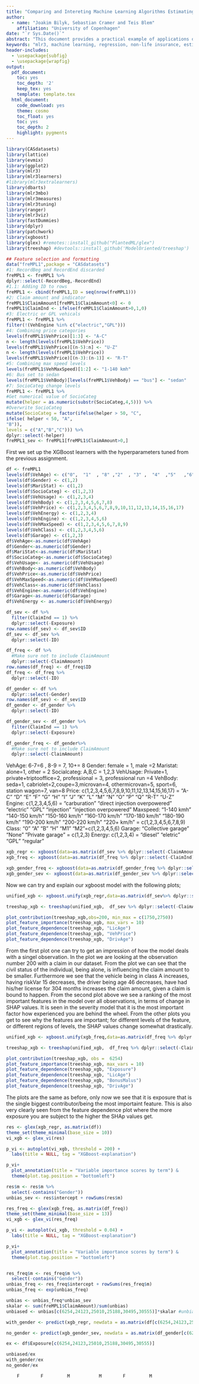 ```yaml
---
title: "Comparing and Intereting Machine Learning Algorithms Estimating Technical Prices"
author:
  - name: "Joakim Bilyk, Sebastian Cramer and Teis Blem"
    affiliation: "University of Copenhagen"
date: "`r Sys.Date()`"
abstract: "This document provides a practical example of applications of machine learning algorithms to car insurance data using the `mlr3` package. A popular model used in pricing of non-life insurance policies is the frequency-severity model, where the price is decomposed into the product of the probability of a claim arrises and the expected claim size given a claim occurs. This model is fitted using machine learning algorithms such as penalized linear regression and random forests. This paper argues that the ranger model gives a particular well fit to both the frequency and severity model."
keywords: "mlr3, machine learning, regression, non-life insurance, estimating technical price, XGBoost, Ranger, Bart, Elastic net regression, Generalized Additive Models"
header-includes:
  - \usepackage{subfig}
  - \usepackage{wrapfig}
output:
  pdf_document:
    toc: yes
    toc_depth: '2'
    keep_tex: yes
    template: template.tex
  html_document:
    code_download: yes
    theme: cosmo
    toc_float: yes
    toc: yes
    toc_depth: 2
    highlight: pygments
---
```

```r
library(CASdatasets)
library(lattice)
library(evmix)
library(ggplot2)
library(mlr3)
library(mlr3learners)
#library(mlr3extralearners)
library(dbarts)
library(mlr3mbo)
library(mlr3measures)
library(mlr3tuning)
library(ranger)
library(mlr3viz)
library(fastDummies)
library(dplyr)
library(patchwork)
library(xgboost)
library(glex) #remotes::install_github("PlantedML/glex")
library(treeshap) #devtools::install_github('ModelOriented/treeshap')
```

```r
## Feature selection and formatting
data("freMPL1",package = "CASdatasets")
#1: RecordBeg and RecordEnd discarded
freMPL1 <- freMPL1 %>%
dplyr::select(-RecordBeg,-RecordEnd)
#1.1: Adding ID to rows
freMPL1 <- cbind(freMPL1,ID = seq(nrow(freMPL1)))
#2: Claim amount and indicator
freMPL1$ClaimAmount[freMPL1$ClaimAmount<0] <- 0
freMPL1$ClaimInd <- ifelse(freMPL1$ClaimAmount>0,1,0)
#3: Electric or GPL vehicals
freMPL1 <- freMPL1 %>%
filter(!(VehEngine %in% c("electric","GPL")))
#4: Combining price categories
levels(freMPL1$VehPrice)[1:3] <- "A-C"
n <- length(levels(freMPL1$VehPrice))
levels(freMPL1$VehPrice)[(n-5):n] <- "U-Z"
n <- length(levels(freMPL1$VehPrice))
levels(freMPL1$VehPrice)[(n-3):(n-1)] <- "R-T"
#5: Combining max speed levels
levels(freMPL1$VehMaxSpeed)[1:2] <- "1-140 kmh"
#6: Bus set to sedan
levels(freMPL1$VehBody)[levels(freMPL1$VehBody) == "bus"] <- "sedan"
#7: SocioCateg change levels
freMPL1 <- freMPL1 %>%
#Get numerical value of SocioCateg
mutate(helper = as.numeric(substr(SocioCateg,4,5))) %>%
#Overwrite SocioCateg
mutate(SocioCateg = factor(ifelse(helper > 50, "C",
ifelse( helper < 50, "A",
"B")),
levels = c("A","B","C"))) %>%
dplyr::select(-helper)
freMPL1_sev <- freMPL1[freMPL1$ClaimAmount>0,]
```

First we set up the XGBoost learners with the hyperparameters tuned from the previous assignment.

```r
df <- freMPL1 
levels(df$VehAge) <- c("0",  "1"  , "8" ,"2"  , "3" ,  "4"  ,"5"   ,"6", "7")
levels(df$Gender) <- c(1,2)
levels(df$MariStat) <- c(1,2)
levels(df$SocioCateg) <- c(1,2,3)
levels(df$VehUsage) <- c(1,2,3,4)
levels(df$VehBody) <- c(1,2,3,4,5,6,7,8)
levels(df$VehPrice) <- c(1,2,3,4,5,6,7,8,9,10,11,12,13,14,15,16,17)
levels(df$VehEnergy) <- c(1,2,3,4)
levels(df$VehEngine) <- c(1,2,3,4,5,6)
levels(df$VehMaxSpeed) <- c(1,2,3,4,5,6,7,8,9)
levels(df$VehClass) <- c(1,2,3,4,5,6)
levels(df$Garage) <- c(1,2,3)
df$VehAge<-as.numeric(df$VehAge)
df$Gender<-as.numeric(df$Gender)
df$MariStat<-as.numeric(df$MariStat)
df$SocioCateg<-as.numeric(df$SocioCateg)
df$VehUsage<- as.numeric(df$VehUsage)
df$VehBody<-as.numeric(df$VehBody)
df$VehPrice<-as.numeric(df$VehPrice)
df$VehMaxSpeed<-as.numeric(df$VehMaxSpeed)
df$VehClass<-as.numeric(df$VehClass)
df$VehEngine<-as.numeric(df$VehEngine)
df$Garage<-as.numeric(df$Garage)
df$VehEnergy <- as.numeric(df$VehEnergy)

df_sev <- df %>% 
  filter(ClaimInd == 1) %>%
  dplyr::select(-Exposure)
row.names(df_sev) <- df_sev$ID
df_sev <- df_sev %>%
  dplyr::select(-ID)

df_freq <- df %>%
  #Make sure not to include ClaimAmount
  dplyr::select(-ClaimAmount)
row.names(df_freq) <- df_freq$ID
df_freq <- df_freq %>%
  dplyr::select(-ID)

df_gender <- df %>% 
  dplyr::select(-Gender)
row.names(df_sev) <- df_sev$ID
df_gender <- df_gender %>%
  dplyr::select(-ID)

df_gender_sev <- df_gender %>% 
  filter(ClaimInd == 1) %>%
  dplyr::select(-Exposure)

df_gender_freq <- df_gender%>%
  #Make sure not to include ClaimAmount
  dplyr::select(-ClaimAmount)
```

VehAge: 6-7=6 , 8-9 = 7,  10+= 8
Gender: female = 1, male =2
Maristat: alone=1, other = 2
Socialcateg: A,B,C = 1,2,3
VehUsage: Private=1, private+triptooffice=2, professional = 3, professional run =4
VehBody: seda=1, cabriolet=2,coupe=3,microvan=4, othermicrovan=5, sport=6, station wagon=7, van=8
Price: c(1,2,3,4,5,6,7,8,9,10,11,12,13,14,15,16,17) = "A-C" "D"   "E"   "F"   "G"   "H"   "I"   "J"   "K"   "L"   "M"   "N"   "O"   "P"   "Q"   "R-T" "U-Z"
Engine: c(1,2,3,4,5,6) =  "carburation" "direct injection overpowered" "electric"   "GPL"    "injection"  "injection overpowered" 
Maxspeed: "1-140 kmh" "140-150 km/h" "150-160 km/h" "160-170 km/h" "170-180 km/h" "180-190 km/h" "190-200 km/h" "200-220 km/h" "220+ km/h" = c(1,2,3,4,5,6,7,8,9)
Class: "0"  "A"  "B"  "H"  "M1" "M2"=c(1,2,3,4,5,6)
Garage: "Collective garage" "None"              "Private garage"  =  c(1,2,3)
Energy: c(1,2,3,4) = "diesel"  "eletric" "GPL"     "regular"

```r
xgb_regr <- xgboost(data=as.matrix(df_sev %>% dplyr::select(-ClaimAmount)), label=as.numeric(df_sev[,"ClaimAmount"]), eta = 0.089492, nrounds = 4925, max_depth = 3)
xgb_freq <- xgboost(data=as.matrix(df_freq %>% dplyr::select(-ClaimInd)), label=as.numeric(df_freq[,"ClaimInd"]), eta = 0.172823, nrounds = 2085, max_depth = 3, objective="count:poisson")

xgb_gender_freq <- xgboost(data=as.matrix(df_gender_freq %>% dplyr::select(-ClaimInd)), label=as.numeric(df_gender_freq[,"ClaimInd"]), eta = 0.172823, nrounds = 2085, max_depth = 3, objective="count:poisson")
xgb_gender_sev <- xgboost(data=as.matrix(df_gender_sev %>% dplyr::select(-ClaimAmount)), label=as.numeric(df_gender_sev[,"ClaimAmount"]), eta = 0.089492, nrounds = 4925, max_depth = 3)
```

Now we can try and explain our xgboost model with the following plots;

```r
unified_xgb <- xgboost.unify(xgb_regr,data=as.matrix(df_sev%>% dplyr::select(-ClaimAmount)))

treeshap_xgb <- treeshap(unified_xgb,  df_sev %>% dplyr::select(-ClaimAmount), verbose = 0)

plot_contribution(treeshap_xgb,obs=200, min_max = c(1750,2750))
plot_feature_importance(treeshap_xgb, max_vars = 10) 
plot_feature_dependence(treeshap_xgb, "LicAge")
plot_feature_dependence(treeshap_xgb, "VehPrice")
plot_feature_dependence(treeshap_xgb, "DrivAge")
```

From the first plot one can try to get an impression of how the model deals with a singel observation. In the plot we are looking at the observation number 200 with a claim in our dataset. From the plot we can see that the civil status of the individual, being alone, is influencing the claim amount to be smaller. Furthermore we see that the vehicle being in class A increases, having riskVar 15 decreases, the driver being age 46 decreases, have had his/her license for 304 months increases the claim amount, given a claim is bound to happen. 
From the second plot above we see a ranking of the most important features in the model over all observations, in terms of change in SHAP values. It is seen in the severity model that it is the most important factor how experienced you are behind the wheel.
From the other plots you get to see why the features are important; for different levels of the feature, or different regions of levels, the SHAP values change somewhat drastically. 

```r
unified_xgb <- xgboost.unify(xgb_freq,data=as.matrix(df_freq %>% dplyr::select(-ClaimInd)))

treeshap_xgb <- treeshap(unified_xgb,  df_freq %>% dplyr::select(-ClaimInd), verbose = 0)

plot_contribution(treeshap_xgb, obs =  6254)
plot_feature_importance(treeshap_xgb, max_vars = 10) 
plot_feature_dependence(treeshap_xgb, "Exposure")
plot_feature_dependence(treeshap_xgb, "LicAge")
plot_feature_dependence(treeshap_xgb, "BonusMalus")
plot_feature_dependence(treeshap_xgb, "DrivAge")
```

The plots are the same as before, only now we see that it is exposure that is the single biggest contributor/being the most importaint feature. This is also very clearly seen from the feature dependence plot where the more exposure you are subject to the higher the SHAp values get.


```r
res <- glex(xgb_regr, as.matrix(df))
theme_set(theme_minimal(base_size = 10))
vi_xgb <- glex_vi(res)

p_vi <- autoplot(vi_xgb, threshold = 200) + 
  labs(title = NULL, tag = "XGBoost-explanation")

p_vi+
  plot_annotation(title = "Variable importance scores by term") & 
  theme(plot.tag.position = "bottomleft")

res$m <- res$m %>%
  select(-contains("Gender"))
unbias_sev <- res$intercept + rowSums(res$m)

```



```r
res_freq <- glex(xgb_freq, as.matrix(df_freq))
theme_set(theme_minimal(base_size = 13))
vi_xgb <- glex_vi(res_freq)

p_vi <- autoplot(vi_xgb, threshold = 0.04) + 
  labs(title = NULL, tag = "XGBoost-explanation")

p_vi+
  plot_annotation(title = "Variable importance scores by term") & 
  theme(plot.tag.position = "bottomleft")


res_freq$m <- res_freq$m %>%
  select(-contains("Gender"))
unbias_freq <- res_freq$intercept + rowSums(res_freq$m)
unbias_freq <- exp(unbias_freq)
```



```r
unbias <- unbias_freq*unbias_sev
skalar <- sum(freMPL1$ClaimAmount)/sum(unbias)
unbiased <- unbias[c(6254,24123,25010,25188,30495,30555)]*skalar #unbiased

with_gender <- predict(xgb_regr, newdata = as.matrix(df[c(6254,24123,25010,25188,30495,30555),]%>% dplyr::select(-ClaimAmount,-Exposure, -ID)))*predict(xgb_freq, newdata = as.matrix(df[c(6254,24123,25010,25188,30495,30555),]%>% dplyr::select(-ClaimAmount,-ID, -ClaimInd))) #with gender

no_gender <- predict(xgb_gender_sev, newdata = as.matrix(df_gender[c(6254,24123,25010,25188,30495,30555),]%>% dplyr::select(-ClaimAmount,-Exposure)))*predict(xgb_gender_freq, newdata = as.matrix(df_gender[c(6254,24123,25010,25188,30495,30555),]%>% dplyr::select(-ClaimAmount, -ClaimInd)))#without gender

ex <- df$Exposure[c(6254,24123,25010,25188,30495,30555)]

unbiased/ex
with_gender/ex
no_gender/ex
```
        F        F         M           M        F         M


